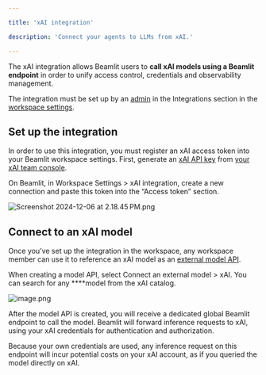 ```yaml
---

title: 'xAI integration'

description: 'Connect your agents to LLMs from xAI.'

---
```


The xAI integration allows Beamlit users to **call xAI models using a Beamlit endpoint** in order to unify access control, credentials and observability management. 

The integration must be set up by an [admin](../Security/Workspace-access-control%2013847e47b1ea8151bd43efeccf5defe0) in the Integrations section in the [workspace settings](../Security/Workspace-access-control).

## Set up the integration

In order to use this integration, you must register an xAI access token into your Beamlit workspace settings. First, generate an [xAI API key](https://docs.x.ai/docs/quickstart#creating-an-api-key) from [your xAI team console](https://console.x.ai/). 

On Beamlit, in Workspace Settings > xAI integration, create a new connection and paste this token into the “Access token” section.

![Screenshot 2024-12-06 at 2.18.45 PM.png](xAI/Screenshot_2024-12-06_at_2.18.45_PM.png)

## Connect to an xAI model

Once you’ve set up the integration in the workspace, any workspace member can use it to reference an xAI model as an [external model API](../Models/External-model-apis).

When creating a model API, select Connect an external model > xAI. You can search for any ****model from the xAI catalog.

![image.png](xAI/image.png)

After the model API is created, you will receive a dedicated global Beamlit endpoint to call the model. Beamlit will forward inference requests to xAI, using your xAI credentials for authentication and authorization.

<Info>Because your own credentials are used, any inference request on this endpoint will incur potential costs on your xAI account, as if you queried the model directly on xAI.</Info>